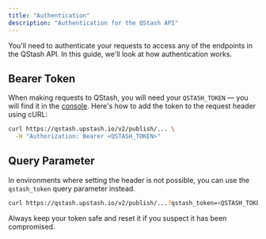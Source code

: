```yaml
---
title: "Authentication"
description: "Authentication for the QStash API"
---
```


You'll need to authenticate your requests to access any of the endpoints in the
QStash API. In this guide, we'll look at how authentication works.

## Bearer Token

When making requests to QStash, you will need your `QSTASH_TOKEN` — you will
find it in the [console](https://console.upstash.com/qstash). Here's how to add
the token to the request header using cURL:

```bash
curl https://qstash.upstash.io/v2/publish/... \
  -H "Authorization: Bearer <QSTASH_TOKEN>"
```

## Query Parameter

In environments where setting the header is not possible, you can use the `qstash_token` query parameter instead.

```bash
curl https://qstash.upstash.io/v2/publish/...?qstash_token=<QSTASH_TOKEN>
```

Always keep your token safe and reset it if you suspect it has been compromised.

